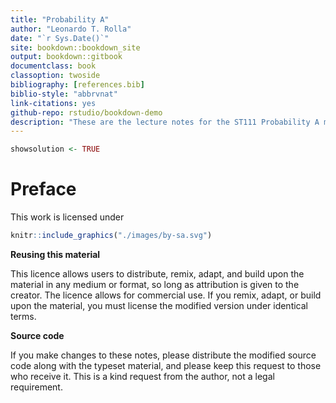 ```yaml
--- 
title: "Probability A"
author: "Leonardo T. Rolla"
date: "`r Sys.Date()`"
site: bookdown::bookdown_site
output: bookdown::gitbook
documentclass: book
classoption: twoside
bibliography: [references.bib]
biblio-style: "abbrvnat"
link-citations: yes
github-repo: rstudio/bookdown-demo
description: "These are the lecture notes for the ST111 Probability A module taught at the University of Warwick in the academic year of 2021/2022."
---
```


```r
showsolution <- TRUE
```

# Preface {-}


This work is licensed under

```r
knitr::include_graphics("./images/by-sa.svg")
```

**Reusing this material**

This licence allows users to distribute, remix, adapt, and build upon
the material in any medium or format, so long as attribution is given to
the creator. The licence allows for commercial use. If you remix, adapt,
or build upon the material, you must license the modified version under
identical terms.

**Source code**

If you make changes to these notes, please distribute the modified
source code along with the typeset material, and please keep this
request to those who receive it. This is a kind request from the author,
not a legal requirement.




